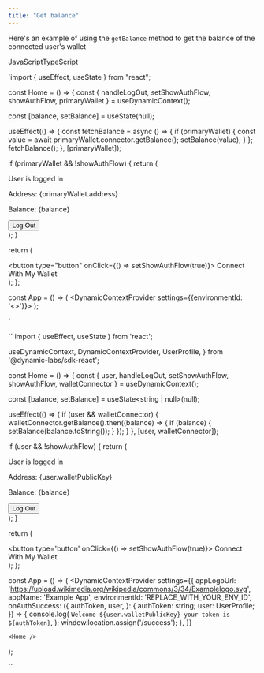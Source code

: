 ```yaml
---
title: "Get balance"
---
```


Here's an example of using the `getBalance` method to get the balance of the connected user's wallet

JavaScriptTypeScript

`import { useEffect, useState } from "react";


const Home = () => {
  const {
    handleLogOut,
    setShowAuthFlow,
    showAuthFlow,
    primaryWallet
  } = useDynamicContext();

  const [balance, setBalance] = useState(null);

  useEffect(() => {
    const fetchBalance = async () => {
      if (primaryWallet) {
        const value = await primaryWallet.connector.getBalance();
        setBalance(value);
      }
    };
    fetchBalance();
  }, [primaryWallet]);

  if (primaryWallet && !showAuthFlow) {
    return (
      <div>
        <p>User is logged in</p>
        <p>Address: {primaryWallet.address}</p>
        <p>Balance: {balance}</p>
        <button type="button" onClick={handleLogOut}>
          Log Out
        </button>
      </div>
    );
  }

  return (
    <div>
      <button type="button" onClick={() => setShowAuthFlow(true)}>
        Connect With My Wallet
      </button>
    </div>
  );
};

const App = () => (
  <DynamicContextProvider settings={{environmentId: '<<sandboxEnvironmentId>>'}}>
    <Home />
  </DynamicContextProvider>
);


`

`` import { useEffect, useState } from 'react';

  useDynamicContext,
  DynamicContextProvider,
  UserProfile,
} from '@dynamic-labs/sdk-react';

const Home = () => {
  const { user, handleLogOut, setShowAuthFlow, showAuthFlow, walletConnector } =
    useDynamicContext();

  const [balance, setBalance] = useState<string | null>(null);

  useEffect(() => {
    if (user && walletConnector) {
      walletConnector.getBalance().then((balance) => {
        if (balance) {
          setBalance(balance.toString());
        }
      });
    }
  }, [user, walletConnector]);

  if (user && !showAuthFlow) {
    return (
      <div>
        <p>User is logged in</p>
        <p>Address: {user.walletPublicKey}</p>
        <p>Balance: {balance}</p>
        <button type='button' onClick={handleLogOut}>
          Log Out
        </button>
      </div>
    );
  }

  return (
    <div>
      <button type='button' onClick={() => setShowAuthFlow(true)}>
        Connect With My Wallet
      </button>
    </div>
  );
};

const App = () => (
  <DynamicContextProvider
    settings={{
      appLogoUrl:
        'https://upload.wikimedia.org/wikipedia/commons/3/34/Examplelogo.svg',
      appName: 'Example App',
      environmentId: 'REPLACE_WITH_YOUR_ENV_ID',
      onAuthSuccess: ({
        authToken,
        user,
      }: {
        authToken: string;
        user: UserProfile;
      }) => {
        console.log(
          `Welcome ${user.walletPublicKey} your token is ${authToken}`,
        );
        window.location.assign('/success');
      },
    }}
  >
    <Home />
  </DynamicContextProvider>
);


 ``